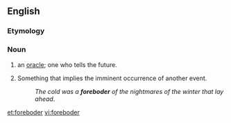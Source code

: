 ==English==

===Etymology===
{{suffix|forebode|er}}

===Noun===
{{en-noun}}

# {{context|archaic}} an [[oracle]]; one who tells the future.
# {{context|uncountable}} Something that implies the imminent occurrence of another event.
#:''The cold was a '''foreboder''' of the nightmares of the winter that lay ahead''.

[[et:foreboder]]
[[vi:foreboder]]